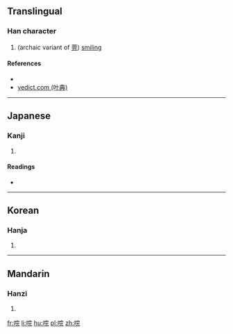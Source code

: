 ==Translingual==

===Han character===
{{Han char|rn=30|rad=口|as=07|sn=10|four=|canj=RJMU|ids=⿰口完}}

# (archaic variant of [[莞]]) [[smiling]]

====References====
* {{Han ref|kx=0192.080|dkj=03705|dj=0411.160|hdz=10634.060|uh=550D|ud=21773}}
* [http://yedict.com/htm/55/550D.htm yedict.com (叶典)]

----

==Japanese==

===Kanji===
{{ja-kanji|grade=|rs=口07}}

# {{defn|lang=ja|sort=口07}}

====Readings====
* {{ja-readings|on=[[かん]] (kan), [[げん]] (gen)|kun=[[ほほえむ]] (hohoemu)}}

----

==Korean==

===Hanja===
{{ko-hanja|hangeul=완|rv=wan|mr=wan}}

# {{defn|lang=ko|sort=口07}}

----

==Mandarin==

===Hanzi===
{{cmn-hanzi|pin=[[wǎn]] ([[wan3]])|wg=wan<sup>3</sup>}}

# {{defn|lang=cmn|sort=口07}}

[[fr:唍]]
[[li:唍]]
[[hu:唍]]
[[pl:唍]]
[[zh:唍]]